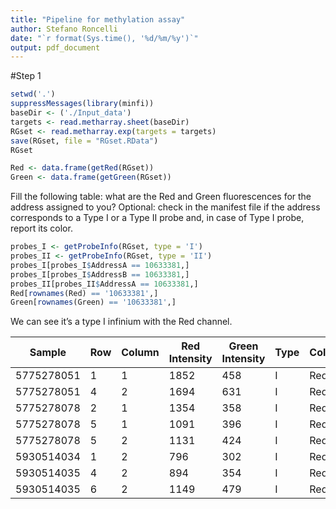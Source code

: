 ```yaml
---
title: "Pipeline for methylation assay"
author: Stefano Roncelli
date: "`r format(Sys.time(), '%d/%m/%y')`"
output: pdf_document
---
```

#Step 1
```r
setwd('.')
suppressMessages(library(minfi))
baseDir <- ('./Input_data')
targets <- read.metharray.sheet(baseDir)
RGset <- read.metharray.exp(targets = targets)
save(RGset, file = "RGset.RData")
RGset
```
```r
Red <- data.frame(getRed(RGset))
Green <- data.frame(getGreen(RGset))
```

Fill the following table: what are the Red and Green fluorescences for the address assigned to you?
Optional: check in the manifest file if the address corresponds to a Type I or a Type II probe and, in case of Type I probe, report its color.
```r

probes_I <- getProbeInfo(RGset, type = 'I')
probes_II <- getProbeInfo(RGset, type = 'II')
probes_I[probes_I$AddressA == 10633381,]
probes_I[probes_I$AddressB == 10633381,]
probes_II[probes_II$AddressA == 10633381,]
Red[rownames(Red) == '10633381',]
Green[rownames(Green) == '10633381',]
```
We can see it's a type I infinium with the Red channel.

| Sample               | Row | Column | Red Intensity | Green Intensity | Type | Color |
|----------------------|-----|--------|---------------|-----------------|------|-------|
| 5775278051           | 1   | 1      | 1852          | 458             | I    | Red   |
| 5775278051           | 4   | 2      | 1694          | 631             | I    | Red   |
| 5775278078           | 2   | 1      | 1354          | 358             | I    | Red   |
| 5775278078           | 5   | 1      | 1091          | 396             | I    | Red   |
| 5775278078           | 5   | 2      | 1131          | 424             | I    | Red   |
| 5930514034           | 1   | 2      | 796           | 302             | I    | Red   |
| 5930514035           | 4   | 2      | 894           | 354             | I    | Red   |
| 5930514035           | 6   | 2      | 1149          | 479             | I    | Red   |

